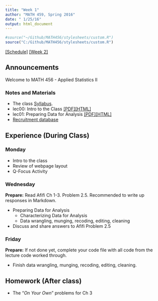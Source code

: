 ```yaml
---
title: "Week 1"
author: "MATH 459, Spring 2016"
date: " 1/25/16"
output: html_document
---
```

```r
#source("~/Github/MATH456/stylesheets/custom.R")
source("C:/Github/MATH456/stylesheets/custom.R")
```
[[Schedule]](Schedule.html) [[Week 2]](wk02.html)

## Announcements
Welcome to MATH 456 - Applied Statistics II

### Notes and Materials
* The class [Syllabus](./Syllabus.html). 
* lec00: Intro to the Class [[PDF]](notes/lec00_Intro.pdf)[[HTML]](notes/lec00_Intro.html)
* lec01: Preparing Data for Analysis [[PDF]](notes/lec01_data_prep.pdf)[[HTML]](notes/lec01_data_prep.html)
* [Recruitment database](https://drive.google.com/a/mail.csuchico.edu/file/d/0B83Z8_sNw3KPUG15QTEtSXpZODA/view?usp=sharing)

## Experience (During Class)
### Monday
* Intro to the class
* Review of webpage layout
* Q-Focus Activity 


### Wednesday
**Prepare:**  Read Afifi Ch 1-3. Problem 2.5. Recommended to write up responses in Markdown.

* Preparing Data for Analysis
    - Characterizing Data for Analysis
    - Data wrangling, munging, recoding, editing, cleaning
* Discuss and share answers to Afifi Problem 2.5


### Friday
**Prepare:** If not done yet, complete your code file with all code 
  from the lecture code worked through. 

* Finish data wrangling, munging, recoding, editing, cleaning.

## Homework (After class)
* The "_On Your Own_" problems for Ch 3

